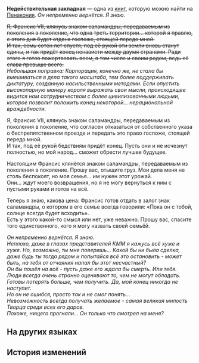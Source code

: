{{Книга Инфобокс
|id           = 371
|Название     = Недействительная закладная
|Изображение  = Item Penacony Readable 1.png
|Мир          = Пенакония
|Томов        = 1
|Автор        = <!--нужно добавить-->
|Описание     = Сведения о ещё не состоявшейся сделке Яшмы.
|Том1         = {{tx}}
|Источник1    = {{tx|Отсутствует источник}}
|Персонажи    = 
|Фракции      = 
}}
'''Недействительная закладная''' — одна из [[Книги|книг]], которую можно найти на [[Пенакония]].
<!--
==Получение==
<gallery>
Книга НАЗВАНИЕ.png|НАЗВАНИЕ
Локация НАЗВАНИЕ.png|Расположение на карте. Ближайший пространственный якорь «[[НАЗВАНИЕ]]»
</gallery>
-->
''Он непременно вернётся. Я знаю.''

<s>Я, Франсис VII, клянусь знаком саламандры, передаваемым из поколения в поколение, что одна треть территории... которой я правлю, с этого дня будет отдана госпоже, стоящей передо мной.</s><br /><s>И так, семь сотен лет спустя, под её рукой эти земли вновь станут едины, и так придёт конец ненависти между двумя странами. Ради этого я готов пожертвовать всем, в том числе и своим родом, ведь её слава превыше всего.</s><br />''Небольшая поправка: Корпорация, конечно же, не стала бы вмешиваться в дела такого масштаба, тем более поддерживать диктатуру, созданную насильственными методами. Если опустить высокопарную манеру короля выражать свои мысли, происходящее видится нам сотрудничеством с более цивилизованными людьми, которое позволит положить конец некоторой... нерациональной враждебности.''

Я, Франсис VII, клянусь знаком саламандры, передаваемым из поколения в поколение, что согласен отказаться от собственного указа о беспрепятственном проезде и передать это право госпоже, стоящей передо мной.<br />
И так, под её рукой бедствиям придёт конец. Пусть они и не исчезнут полностью, но мой народ... сможет обрести лучшее будущее.

Настоящим Франсис клянётся знаком саламандры, передаваемым из поколения в поколение. Прошу вас, отыщите груз. Мои дела меня не столь беспокоят, но моя семья... им нужен этот урожай.<br />
Они... ждут моего возвращения, но я не могу вернуться к ним с пустыми руками и готов на всё.

Теперь я знаю, какова цена: Франсис готов отдать в залог знак саламандры, о котором в его семье всегда говорили: «Пока он с тобой, солнце всегда будет всходить».<br />
Есть у этого какой-то смысл или нет, уже неважно. Прошу вас, спасите того единственного, кого я могу назвать своей семьёй.

''Он непременно вернётся. Я знаю.''<br />
''Неплохо, даже в глазах представителей КММ я кажусь всё хуже и хуже. Но, возможно, ты мне поверишь... Какой бы ни была сделка, даже будь ты тогда рядом и попытайся всё это остановить - может быть, на тебя от отчаяния напал бы этот несчастный?''<br />
''Он бы пошёл на всё - пусть даже его ждала бы смерть. Или тебя.''<br />
''Люди всегда очень странно оценивают то, чем не могут обладать. Готовы потерять больше, чем получить. Да, мой конец никогда не наступит.''<br />
''Но он не ошибся, просто так и не смог понять...''<br />
''Невозможность всегда получать желаемое - самая великая милость Творца среди всех его даров.''<br />
''Похоже, нищего прогнали... Он только что смотрел на меня?''

==На других языках==
{{На других языках
|en   = Invalid Pawn Ticket
|zhs  = 作废的当票
|zht  = 作廢的當票
|ja   = 無効になった質札
|ko   = 무효한 전당표
|es   = Boleto de empeño no válido
|fr   = Reçu de prêt sur gage invalidé
|ru   = Недействительная закладная
|th   = ตั๋วจำนำที่เป็นโมฆะ
|vi   = Giấy Cầm Đồ Hết Hiệu Lực
|de   = Ungültiger Pfandschein
|id   = Surat Gadai yang Sudah Tidak Berlaku
|pt   = Bilhete de Penhora Inválido
}}

==История изменений==
{{История изменений|2.7}}